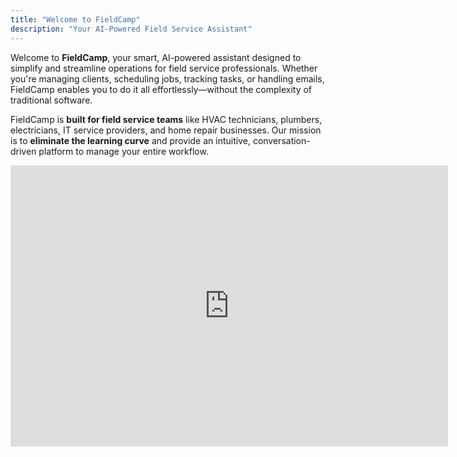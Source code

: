 ```yaml
---
title: "Welcome to FieldCamp"
description: "Your AI-Powered Field Service Assistant"
---
```


Welcome to **FieldCamp**, your smart, AI-powered assistant designed to simplify and streamline operations for field service professionals. Whether you're managing clients, scheduling jobs, tracking tasks, or handling emails, FieldCamp enables you to do it all effortlessly—without the complexity of traditional software.

FieldCamp is **built for field service teams** like HVAC technicians, plumbers, electricians, IT service providers, and home repair businesses. Our mission is to **eliminate the learning curve** and provide an intuitive, conversation-driven platform to manage your entire workflow.

<iframe width="700" height="450" src="https://www.youtube.com/embed/lfQpVU77IiQ?si=EQusYeTrSMFf9j3Y" title="YouTube video player" frameborder="0" allow="accelerometer; autoplay; clipboard-write; encrypted-media; gyroscope; picture-in-picture; web-share" referrerpolicy="strict-origin-when-cross-origin" allowfullscreen />

## **About This Knowledge Base**

This **Knowledge Base** serves as your **go-to guide** for everything FieldCamp. Whether you're new to the platform or looking to master advanced features, you'll find detailed instructions, best practices, and troubleshooting tips right here.

### **What You’ll Learn**

* **How to navigate FieldCamp** – Get started with the chat interface, tables, views, and search.

* **AI-powered automation** – Discover how FieldCamp automates your daily tasks using AI.

* **Managing clients & jobs** – Learn how to add, edit, and organize clients, files, and notes.

* **Handling emails & scheduling** – Master the email inbox, smart replies, and calendar integrations.

* **Customizing your workflow** – Configure custom fields, views, and integrations to fit your business needs.

## **How to Use This Documentation**

1. **Start with the Basics** – If you're new, you are at right place.

2. **Explore Features** – Dive into detailed guides on **Clients, Emails, Calendar, and Task Management**.

3. **Check Out AI Use Cases** – Learn how FieldCamp’s AI helps automate repetitive tasks.

4. **Integrate Your Tools** – Set up Google Calendar and Gmail for seamless scheduling and communication.

5. **Troubleshoot & Get Help** – Find solutions to common issues in the **FAQs and Troubleshooting** section.

## **Need Help?**

We’re here to assist! If you need help beyond this documentation:

* **Live Chat:** Contact our support team from within FieldCamp.

* **Community & Feedback:** Share your ideas and suggestions with us!

* **Support Center:** Visit [FieldCamp.ai](https://fieldcamp.ai) for additional resources.

Let’s get started and make your field service management effortless! 🚀
